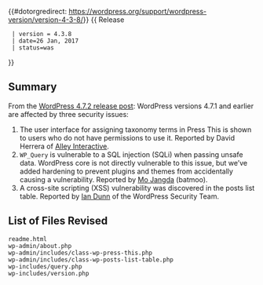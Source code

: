 {{#dotorgredirect: https://wordpress.org/support/wordpress-version/version-4-3-8/}}
{{Languages|
{{en|Version 4.3.8}}
}}
{{ Release
  | version = 4.3.8
  | date=26 Jan, 2017
  | status=was
}}

== Summary ==
  
From the [https://wordpress.org/news/2017/01/wordpress-4-7-2-security-release/ WordPress 4.7.2 release post]: WordPress versions 4.7.1 and earlier are affected by three security issues:

# The user interface for assigning taxonomy terms in Press This is shown to users who do not have permissions to use it. Reported by David Herrera of [https://www.alleyinteractive.com/ Alley Interactive].
# <code>WP_Query</code> is vulnerable to a SQL injection (SQLi) when passing unsafe data. WordPress core is not directly vulnerable to this issue, but we’ve added hardening to prevent plugins and themes from accidentally causing a vulnerability. Reported by [https://github.com/mjangda Mo Jangda] (batmoo).
# A cross-site scripting (XSS) vulnerability was discovered in the posts list table. Reported by [https://iandunn.name/ Ian Dunn] of the WordPress Security Team.

== List of Files Revised ==
 
<pre>
readme.html
wp-admin/about.php
wp-admin/includes/class-wp-press-this.php
wp-admin/includes/class-wp-posts-list-table.php
wp-includes/query.php
wp-includes/version.php
</pre>
